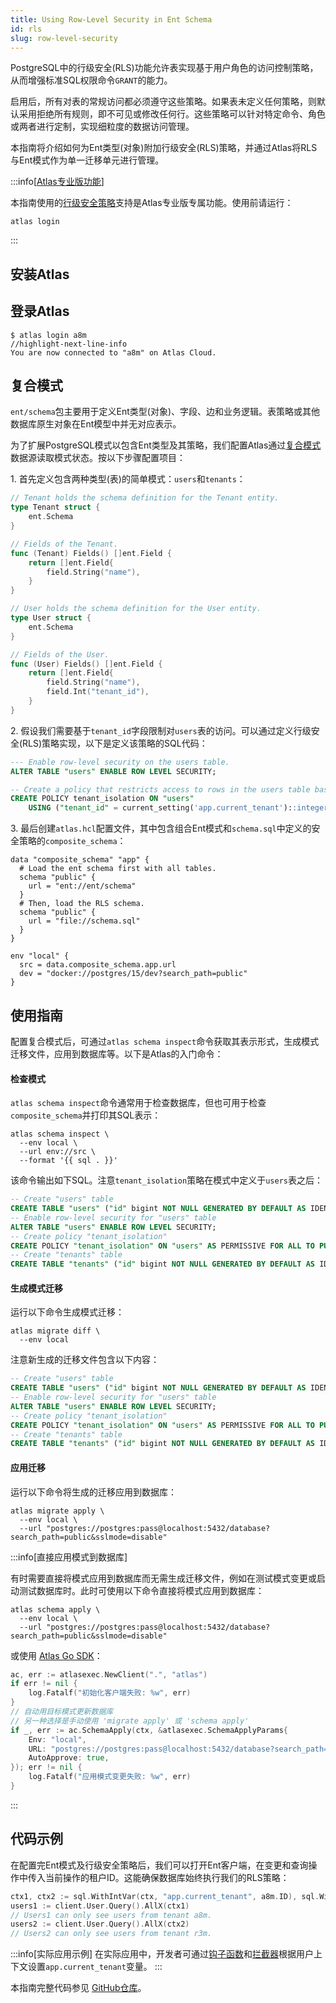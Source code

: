 ```yaml
---
title: Using Row-Level Security in Ent Schema
id: rls
slug: row-level-security
---
```



PostgreSQL中的行级安全(RLS)功能允许表实现基于用户角色的访问控制策略，从而增强标准SQL权限命令`GRANT`的能力。

启用后，所有对表的常规访问都必须遵守这些策略。如果表未定义任何策略，则默认采用拒绝所有规则，即不可见或修改任何行。这些策略可以针对特定命令、角色或两者进行定制，实现细粒度的数据访问管理。

本指南将介绍如何为Ent类型(对象)附加行级安全(RLS)策略，并通过Atlas将RLS与Ent模式作为单一迁移单元进行管理。

:::info[[Atlas专业版功能](https://atlasgo.io/features#pro-plan)]

本指南使用的[行级安全策略](https://atlasgo.io/atlas-schema/hcl#row-level-security-policy)支持是Atlas专业版专属功能。使用前请运行：

```
atlas login
```

:::

## 安装Atlas

<InstallationInstructions />

## 登录Atlas

```shell
$ atlas login a8m
//highlight-next-line-info
You are now connected to "a8m" on Atlas Cloud.
```

## 复合模式

`ent/schema`包主要用于定义Ent类型(对象)、字段、边和业务逻辑。表策略或其他数据库原生对象在Ent模型中并无对应表示。

为了扩展PostgreSQL模式以包含Ent类型及其策略，我们配置Atlas通过[复合模式](https://atlasgo.io/atlas-schema/projects#data-source-composite_schema)数据源读取模式状态。按以下步骤配置项目：

1\. 首先定义包含两种类型(表)的简单模式：`users`和`tenants`：

```go title="ent/schema/tenant.go"
// Tenant holds the schema definition for the Tenant entity.
type Tenant struct {
	ent.Schema
}

// Fields of the Tenant.
func (Tenant) Fields() []ent.Field {
	return []ent.Field{
		field.String("name"),
	}
}

// User holds the schema definition for the User entity.
type User struct {
	ent.Schema
}

// Fields of the User.
func (User) Fields() []ent.Field {
	return []ent.Field{
		field.String("name"),
		field.Int("tenant_id"),
	}
}
```

2\. 假设我们需要基于`tenant_id`字段限制对`users`表的访问。可以通过定义行级安全(RLS)策略实现，以下是定义该策略的SQL代码：

```sql title="schema.sql"
--- Enable row-level security on the users table.
ALTER TABLE "users" ENABLE ROW LEVEL SECURITY;

-- Create a policy that restricts access to rows in the users table based on the current tenant.
CREATE POLICY tenant_isolation ON "users"
    USING ("tenant_id" = current_setting('app.current_tenant')::integer);
```

3\. 最后创建`atlas.hcl`配置文件，其中包含组合Ent模式和`schema.sql`中定义的安全策略的`composite_schema`：

```hcl title="atlas.hcl"
data "composite_schema" "app" {
  # Load the ent schema first with all tables.
  schema "public" {
    url = "ent://ent/schema"
  }
  # Then, load the RLS schema.
  schema "public" {
    url = "file://schema.sql"
  }
}

env "local" {
  src = data.composite_schema.app.url
  dev = "docker://postgres/15/dev?search_path=public"
}
```

## 使用指南

配置复合模式后，可通过`atlas schema inspect`命令获取其表示形式，生成模式迁移文件，应用到数据库等。以下是Atlas的入门命令：

#### 检查模式

`atlas schema inspect`命令通常用于检查数据库，但也可用于检查`composite_schema`并打印其SQL表示：

```shell
atlas schema inspect \
  --env local \
  --url env://src \
  --format '{{ sql . }}'
```

该命令输出如下SQL。注意`tenant_isolation`策略在模式中定义于`users`表之后：

```sql
-- Create "users" table
CREATE TABLE "users" ("id" bigint NOT NULL GENERATED BY DEFAULT AS IDENTITY, "name" character varying NOT NULL, "tenant_id" bigint NOT NULL, PRIMARY KEY ("id"));
-- Enable row-level security for "users" table
ALTER TABLE "users" ENABLE ROW LEVEL SECURITY;
-- Create policy "tenant_isolation"
CREATE POLICY "tenant_isolation" ON "users" AS PERMISSIVE FOR ALL TO PUBLIC USING (tenant_id = (current_setting('app.current_tenant'::text))::integer);
-- Create "tenants" table
CREATE TABLE "tenants" ("id" bigint NOT NULL GENERATED BY DEFAULT AS IDENTITY, "name" character varying NOT NULL, PRIMARY KEY ("id"));
```

#### 生成模式迁移

运行以下命令生成模式迁移：

```shell
atlas migrate diff \
  --env local
```

注意新生成的迁移文件包含以下内容：

```sql title="migrations/20240712090543.sql"
-- Create "users" table
CREATE TABLE "users" ("id" bigint NOT NULL GENERATED BY DEFAULT AS IDENTITY, "name" character varying NOT NULL, "tenant_id" bigint NOT NULL, PRIMARY KEY ("id"));
-- Enable row-level security for "users" table
ALTER TABLE "users" ENABLE ROW LEVEL SECURITY;
-- Create policy "tenant_isolation"
CREATE POLICY "tenant_isolation" ON "users" AS PERMISSIVE FOR ALL TO PUBLIC USING (tenant_id = (current_setting('app.current_tenant'::text))::integer);
-- Create "tenants" table
CREATE TABLE "tenants" ("id" bigint NOT NULL GENERATED BY DEFAULT AS IDENTITY, "name" character varying NOT NULL, PRIMARY KEY ("id"));
```

#### 应用迁移

运行以下命令将生成的迁移应用到数据库：

```
atlas migrate apply \
  --env local \
  --url "postgres://postgres:pass@localhost:5432/database?search_path=public&sslmode=disable"
```

:::info[直接应用模式到数据库]

有时需要直接将模式应用到数据库而无需生成迁移文件，例如在测试模式变更或启动测试数据库时。此时可使用以下命令直接将模式应用到数据库：

```shell
atlas schema apply \
  --env local \
  --url "postgres://postgres:pass@localhost:5432/database?search_path=public&sslmode=disable"
```

或使用 [Atlas Go SDK](https://github.com/ariga/atlas-go-sdk)：

```go
ac, err := atlasexec.NewClient(".", "atlas")
if err != nil {
	log.Fatalf("初始化客户端失败: %w", err)
}
// 自动用目标模式更新数据库
// 另一种选择是手动使用 'migrate apply' 或 'schema apply'
if _, err := ac.SchemaApply(ctx, &atlasexec.SchemaApplyParams{
	Env: "local",
	URL: "postgres://postgres:pass@localhost:5432/database?search_path=public&sslmode=disable",
	AutoApprove: true,
}); err != nil {
    log.Fatalf("应用模式变更失败: %w", err)
}
```

:::

## 代码示例

在配置完Ent模式及行级安全策略后，我们可以打开Ent客户端，在变更和查询操作中传入当前操作的租户ID。这能确保数据库始终执行我们的RLS策略：

```go
ctx1, ctx2 := sql.WithIntVar(ctx, "app.current_tenant", a8m.ID), sql.WithIntVar(ctx, "app.current_tenant", r3m.ID)
users1 := client.User.Query().AllX(ctx1)
// Users1 can only see users from tenant a8m.
users2 := client.User.Query().AllX(ctx2)
// Users2 can only see users from tenant r3m.
```

:::info[实际应用示例]
在实际应用中，开发者可通过[钩子函数](/docs/hooks)和[拦截器](/docs/interceptors)根据用户上下文设置`app.current_tenant`变量。
:::

本指南完整代码参见 [GitHub仓库](https://github.com/ent/ent/tree/master/examples/rls)。